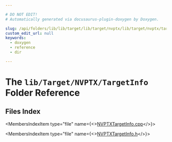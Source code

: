 ```yaml
---

# DO NOT EDIT!
# Automatically generated via docusaurus-plugin-doxygen by Doxygen.

slug: /api/folders/lib/lib/target/lib/target/nvptx/lib/target/nvptx/targetinfo
custom_edit_url: null
keywords:
  - doxygen
  - reference
  - dir

---
```





# The `lib/Target/NVPTX/TargetInfo` Folder Reference

<DoxygenPage pluginConfig={pluginConfig}>



## Files Index

<MembersIndex>

<MembersIndexItem
  type="file"
  name={<><a href="/docs/api/files/lib/lib/target/lib/target/nvptx/lib/target/nvptx/targetinfo/nvptxtargetinfo-cpp">NVPTXTargetInfo.cpp</a></>}>
</MembersIndexItem>

<MembersIndexItem
  type="file"
  name={<><a href="/docs/api/files/lib/lib/target/lib/target/nvptx/lib/target/nvptx/targetinfo/nvptxtargetinfo-h">NVPTXTargetInfo.h</a></>}>
</MembersIndexItem>

</MembersIndex>


</DoxygenPage>
